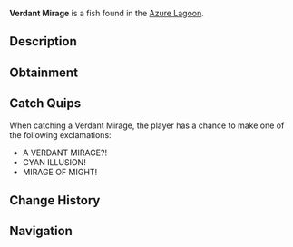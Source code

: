 {{FishInfobox
|image          = Verdant Mirage.png
|rarity         = Secret
|sea            = Second Sea
|location       = [[Azure Lagoon]]
|sublocation    = 
|sources        = Fishing Rod
|radar_location = 
|prog_speed     = -88
|xp             = 15000
|weather        = Foggy
|time           = Day
|season         = Autumn
|bait           = Luminous Larva
|base_weight    = 1200
|base_value     = 25000
|weight_range   = 720
|base_chance    = 1
|base_resil     = 1
}}
'''Verdant Mirage''' is a {{Rarity|Secret}} fish found in the [[Azure Lagoon]].

== Description ==
{{Description|A dark cyan fish with bright light blue accents, a mirage in the lagoon’s heart.|Bestiary Entry}}

== Obtainment ==
{{Description|It shimmers where the fog hides the truth.|Bestiary Hint}}
{{Fish Availability|
Azure Lagoon
|top_rods      = 
Free Spirit Rod\611.14\5206.1;
Azure Of Lagoon\558.57\5113.7;
Egg Rod\519.87\5023.81;
Blazebringer Rod\489.74\4603.25;
Resourceful Rod\472.96\4745.54;
Destiny Rod\325.51\2882.72;
Event Horizon Rod\180.15\2548.64;
Astral Rod\180.15\2548.64;
Magma Rod\218.66\3134.13;
Challenger's Rod\450.24\4525.95;
Seraphic Rod\441.97\4271;
Verdant Shear Rod\429.88\4154.16;
Ethereal Prism Rod\404.26\3749.46;
Trident Rod\363.08\3508.63;
No-Life Rod\360.91\3646.67;
Rod Of The Forgotten Fang\340.39\3305.08;
Rod Of The Exalted One\297.87\2825.32;
Depthseeker Rod\293.13\3075.35;
Rod Of The Depths\265.93\2620.02;
Avalanche Rod\251.04\2639.69;
Volcanic Rod\242.29\2487.12;
Steady Rod\233.67\2553.26;
Zeus Rod\224.85\2308.05
|recommended   = Free Spirit Rod
}}

== Catch Quips ==
When catching a Verdant Mirage, the player has a chance to make one of the following exclamations:
* A VERDANT MIRAGE?!
* CYAN ILLUSION!
* MIRAGE OF MIGHT!

== Change History ==
{{Change History|{{subst:Current Version}}}}

== Navigation ==
{{Fish Navbox|Azure Lagoon}}